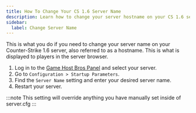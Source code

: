 ```yaml
---
title: How To Change Your CS 1.6 Server Name
description: Learn how to change your server hostname on your CS 1.6 server.
sidebar:
  label: Change Server Name
---
```


This is what you do if you need to change your server name on your Counter-Strike 1.6 server, also referred to as a hostname. This is what is displayed to players in the server browser.
<Steps>
1. Log in to the [Game Host Bros Panel](https://panel.gamehostbros.com/) and select your server.
2. Go to `Configuration > Startup Parameters`.
3. Find the `Server Name` setting and enter your desired server name.
4. Restart your server.
</Steps>
:::note
This setting will override anything you have manually set inside of server.cfg
:::